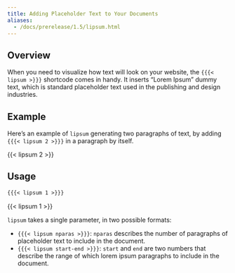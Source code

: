 ```yaml
---
title: Adding Placeholder Text to Your Documents
aliases:
  - /docs/prerelease/1.5/lipsum.html
---
```


## Overview

When you need to visualize how text will look on your website, the `{{{< lipsum >}}}` shortcode comes in handy.
It inserts "Lorem Ipsum" dummy text, which is standard placeholder text used in the publishing and design industries.

## Example

Here's an example of `lipsum` generating two paragraphs of text, by adding `{{{< lipsum 2 >}}}` in a paragraph by itself.

{{< lipsum 2 >}}

## Usage

::: {layout-ncol=1}
```markdown
{{{< lipsum 1 >}}}
```
:::: {.border}
{{< lipsum 1 >}}
::::
:::

`lipsum` takes a single parameter, in two possible formats:

- `{{{< lipsum nparas >}}}`: `nparas` describes the number of paragraphs of placeholder text to include in the document. 
- `{{{< lipsum start-end >}}}`: `start` and `end` are two numbers that describe the range of which lorem ipsum paragraphs to include in the document.
